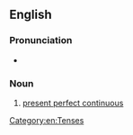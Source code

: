 ==English==

===Pronunciation===
* {{rhymes|en|ɛsɪv|s=7}}

===Noun===
{{en-noun}}

# {{lb|en|grammar}} [[present perfect continuous]]

[[Category:en:Tenses]]